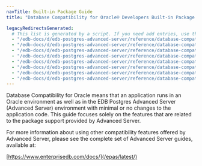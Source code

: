 ```yaml
---
navTitle: Built-in Package Guide
title: "Database Compatibility for Oracle® Developers Built-in Package Guide"

legacyRedirectsGenerated:
  # This list is generated by a script. If you need add entries, use the `legacyRedirects` key.
  - "/edb-docs/d/edb-postgres-advanced-server/reference/database-compatibility-for-oracle-developers-built-in-package-guide/13/index.html"
  - "/edb-docs/d/edb-postgres-advanced-server/reference/database-compatibility-for-oracle-developers-built-in-package-guide/latest/index.html"
  - "/edb-docs/d/edb-postgres-advanced-server/reference/database-compatibility-for-oracle-developers-built-in-package-guide/13/conclusion.html"
  - "/edb-docs/d/edb-postgres-advanced-server/reference/database-compatibility-for-oracle-developers-built-in-package-guide/latest/conclusion.html"
  - "/edb-docs/d/edb-postgres-advanced-server/reference/database-compatibility-for-oracle-developers-built-in-package-guide/13/introduction.html"
  - "/edb-docs/d/edb-postgres-advanced-server/reference/database-compatibility-for-oracle-developers-built-in-package-guide/latest/introduction.html"
  - "/edb-docs/d/edb-postgres-advanced-server/reference/database-compatibility-for-oracle-developers-built-in-package-guide/13/genindex.html"
  - "/edb-docs/d/edb-postgres-advanced-server/reference/database-compatibility-for-oracle-developers-built-in-package-guide/latest/genindex.html"
---
```


Database Compatibility for Oracle means that an application runs in an Oracle environment as well as in the EDB Postgres Advanced Server (Advanced Server) environment with minimal or no changes to the application code. This guide focuses solely on the features that are related to the package support provided by Advanced Server.

For more information about using other compatibility features offered by Advanced Server, please see the complete set of Advanced Server guides, available at:

[https://www.enterprisedb.com/docs/](/epas/latest/)
